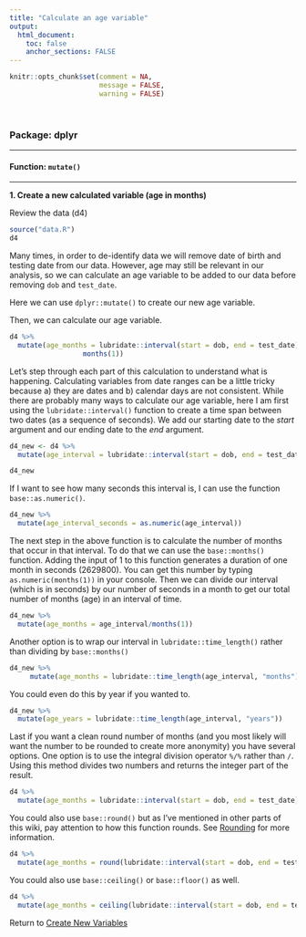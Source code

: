 ```yaml
---
title: "Calculate an age variable"
output: 
  html_document:
    toc: false
    anchor_sections: FALSE
---
```


```r
knitr::opts_chunk$set(comment = NA,
                      message = FALSE,
                      warning = FALSE)
```

<br>

### Package: dplyr

---

#### Function: `mutate()`

---


**1\. Create a new calculated variable (age in months)**

Review the data (d4)

```r

source("data.R")
d4

```

Many times, in order to de-identify data we will remove date of birth and testing date from our data. However, age may still be relevant in our analysis, so we can calculate an age variable to be added to our data before removing `dob` and `test_date`.

Here we can use `dplyr::mutate()` to create our new age variable. 

Then, we can calculate our age variable. 

```r

d4 %>%
  mutate(age_months = lubridate::interval(start = dob, end = test_date) /
                  months(1))


```


Let's step through each part of this calculation to understand what is happening. Calculating variables from date ranges can be a little tricky because a) they are dates and b) calendar days are not consistent. While there are probably many ways to calculate our age variable, here I am first using the `lubridate::interval()` function to create a time span between two dates (as a sequence of seconds). We add our starting date to the *start* argument and our ending date to the *end* argument.

```r

d4_new <- d4 %>%
  mutate(age_interval = lubridate::interval(start = dob, end = test_date))

d4_new

```

If I want to see how many seconds this interval is, I can use the function `base::as.numeric()`.

```r

d4_new %>%
  mutate(age_interval_seconds = as.numeric(age_interval))

```


The next step in the above function is to calculate the number of months that occur in that interval. To do that we can use the `base::months()` function. Adding the input of 1 to this function generates a duration of one month in seconds (2629800). You can get this number by typing `as.numeric(months(1))` in your console. Then we can divide our interval (which is in seconds) by our number of seconds in a month to get our total number of months (age) in an interval of time.

```r

d4_new %>%
  mutate(age_months = age_interval/months(1))

```

Another option is to wrap our interval in `lubridate::time_length()` rather than dividing by `base::months()`

```r

d4_new %>%
     mutate(age_months = lubridate::time_length(age_interval, "months"))

```

You could even do this by year if you wanted to. 

```r

d4_new %>%
  mutate(age_years = lubridate::time_length(age_interval, "years"))

```

Last if you want a clean round number of months (and you most likely will want the number to be rounded to create more anonymity) you have several options. One option is to use the integral division operator `%/%` rather than `/`. Using this method divides two numbers and returns the integer part of the result.

```r

d4 %>%
  mutate(age_months = lubridate::interval(start = dob, end = test_date)%/%months(1))


```

You could also use `base::round()` but as I've mentioned in other parts of this wiki, pay attention to how this function rounds. See [Rounding](https://github.com/Cghlewis/data-wrangling-functions/wiki/Rounding) for more information.

```r

d4 %>%
  mutate(age_months = round(lubridate::interval(start = dob, end = test_date)/months(1)))

```

You could also use `base::ceiling()` or `base::floor()` as well.

```r

d4 %>%
  mutate(age_months = ceiling(lubridate::interval(start = dob, end = test_date)/months(1)))

```

Return to [Create New Variables](https://github.com/Cghlewis/data-wrangling-functions/wiki/Create New Variables)
